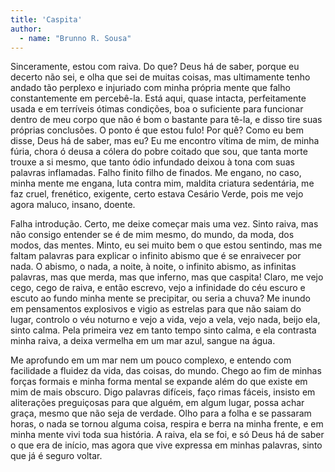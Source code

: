 ```yaml
---
title: 'Caspita'
author: 
  - name: "Brunno R. Sousa"
---
```


Sinceramente, estou com raiva. Do que? Deus há de saber, porque eu decerto não sei, e
olha que sei de muitas coisas, mas ultimamente tenho andado tão perplexo e injuriado com
minha própria mente que falho constantemente em percebê-la. Está aqui, quase intacta,
perfeitamente usada e em terríveis ótimas condições, boa o suficiente para funcionar dentro
de meu corpo que não é bom o bastante para tê-la, e disso tire suas próprias conclusões. O
ponto é que estou fulo! Por quê? Como eu bem disse, Deus há de saber, mas eu? Eu me
encontro vítima de mim, de minha fúria, chora ó deusa a cólera do pobre coitado que sou,
que tanta morte trouxe a si mesmo, que tanto ódio infundado deixou à tona com suas
palavras inflamadas. Falho finito filho de finados. Me engano, no caso, minha mente me
engana, luta contra mim, maldita criatura sedentária, me faz cruel, frenético, exigente, certo
estava Cesário Verde, pois me vejo agora maluco, insano, doente.

Falha introdução. Certo, me deixe começar mais uma vez. Sinto raiva, mas não consigo
entender se é de mim mesmo, do mundo, da moda, dos modos, das mentes. Minto, eu sei
muito bem o que estou sentindo, mas me faltam palavras para explicar o infinito abismo que
é se enraivecer por nada. O abismo, o nada, a noite, à noite, o infinito abismo, as infinitas
palavras, mas que merda, mas que inferno, mas que caspita! Claro, me vejo cego, cego de
raiva, e então escrevo, vejo a infinidade do céu escuro e escuto ao fundo minha mente se
precipitar, ou seria a chuva? Me inundo em pensamentos explosivos e vigio as estrelas para
que não saiam do lugar, controlo o véu noturno e vejo a vida, vejo a vela, vejo nada, beijo
ela, sinto calma. Pela primeira vez em tanto tempo sinto calma, e ela contrasta minha raiva,
a deixa vermelha em um mar azul, sangue na água.

Me aprofundo em um mar nem um pouco complexo, e entendo com facilidade a fluidez
da vida, das coisas, do mundo. Chego ao fim de minhas forças formais e minha forma
mental se expande além do que existe em mim de mais obscuro. Digo palavras difíceis,
faço rimas fáceis, insisto em aliterações preguiçosas para que alguém, em algum lugar,
possa achar graça, mesmo que não seja de verdade. Olho para a folha e se passaram
horas, o nada se tornou alguma coisa, respira e berra na minha frente, e em minha mente
vivi toda sua história. A raiva, ela se foi, e só Deus há de saber o que era de início, mas
agora que vive expressa em minhas palavras, sinto que já é seguro voltar.



<a href="https://instagram.com/maybebrunno"><i class="bi bi-instagram"></i></a>
<a href="https://instagram.com/sadmancafe"><i class="bi bi-instagram"></i></a>
